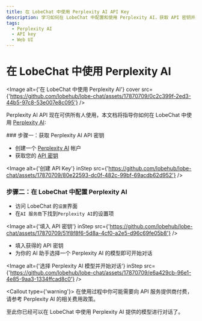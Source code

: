 ```yaml
---
title: 在 LobeChat 中使用 Perplexity AI API Key
description: 学习如何在 LobeChat 中配置和使用 Perplexity AI，获取 API 密钥并选择适合的语言模型开始对话。
tags:
  - Perplexity AI
  - API key
  - Web UI
---
```


# 在 LobeChat 中使用 Perplexity AI

<Image alt={'在 LobeChat 中使用 Perplexity AI'} cover src={'https://github.com/lobehub/lobe-chat/assets/17870709/0c2c399f-2ed3-44b5-97c8-53e007e8c095'} />

Perplexity AI API 现在可供所有人使用，本文档将指导你如何在 LobeChat 中使用 [Perplexity AI](https://www.perplexity.ai/):

<Steps>
  ### 步骤一：获取 Perplexity AI API 密钥

  - 创建一个 [Perplexity AI](https://www.perplexity.ai/) 帐户
  - 获取您的 [API 密钥](https://www.perplexity.ai/settings/api)

  <Image alt={'创建 API Key'} inStep src={'https://github.com/lobehub/lobe-chat/assets/17870709/80e22593-dc0f-482c-99bf-69acdb62d952'} />

  ### 步骤二：在 LobeChat 中配置 Perplexity AI

  - 访问 LobeChat 的`设置`界面
  - 在`AI 服务商`下找到`Perplexity AI`的设置项

  <Image alt={'填入 API 密钥'} inStep src={'https://github.com/lobehub/lobe-chat/assets/17870709/51f8f8f6-5d8a-4cf0-a2e5-d96c69fe05b8'} />

  - 填入获得的 API 密钥
  - 为你的 AI 助手选择一个 Perplexity AI 的模型即可开始对话

  <Image alt={'选择 Perplexity AI 模型并开始对话'} inStep src={'https://github.com/lobehub/lobe-chat/assets/17870709/e6a429cb-96e1-4e85-9aa3-1334ffcad8c0'} />

  <Callout type={'warning'}>
    在使用过程中你可能需要向 API 服务提供商付费，请参考 Perplexity AI 的相关费用政策。
  </Callout>
</Steps>

至此你已经可以在 LobeChat 中使用 Perplexity AI 提供的模型进行对话了。
